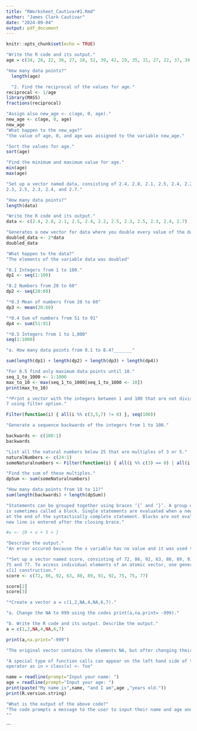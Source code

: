 ```yaml
---
title: "RWorksheet_Cautivar#1.Rmd"
author: "James Clark Cautivar"
date: "2024-09-04"
output: pdf_document
---
```


```r
knitr::opts_chunk$set(echo = TRUE)
```

```r
"Write the R code and its output."
age = c(34, 28, 22, 36, 27, 18, 52, 39, 42, 29, 35, 31, 27, 22, 37, 34, 19, 20, 57, 49, 50, 37, 46, 25, 17, 37, 42, 53, 41, 51, 35, 24, 33, 41)

"How many data points?"
  length(age)
```
```r
  "2. Find the reciprocal of the values for age."
reciprocal <- 1/age
library(MASS)
fractions(reciprocal)
```
```r
"Assign also new_age <- c(age, 0, age)."
new_age <- c(age, 0, age)
new_age
"What happen to the new_age?"
"the value of age, 0, and age was assigned to the variable new_age."
```
```r
"Sort the values for age."
sort(age)
```
```r
"Find the minimum and maximum value for age."
min(age)
max(age)
```
```r
"Set up a vector named data, consisting of 2.4, 2.8, 2.1, 2.5, 2.4, 2.2, 2.5,
2.3, 2.5, 2.3, 2.4, and 2.7."

"How many data points?"
length(data)

"Write the R code and its output."
data <- c(2.4, 2.8, 2.1, 2.5, 2.4, 2.2, 2.5, 2.3, 2.5, 2.3, 2.4, 2.7)
```
```r
"Generates a new vector for data where you double every value of the data."
doubled_data <- 2*data
doubled_data

"What happen to the data?"
"The elements of the variable data was doubled"
```
```r
"8.1 Integers from 1 to 100."
dp1 <- seq(1:100)
```
```r
"8.2 Numbers from 20 to 60"
dp2 <- seq(20:60)
```
```r
"*8.3 Mean of numbers from 20 to 60"
dp3 <- mean(20:60)
```
```r
"*8.4 Sum of numbers from 51 to 91"
dp4 <- sum(51:91)
```
```r
"*8.5 Integers from 1 to 1,000"
seq(1:1000)

"a. How many data points from 8.1 to 8.4?_______"

sum(length(dp1) + length(dp2) + length(dp3) + length(dp4))

"For 8.5 find only maximum data points until 10."
seq_1_to_1000 <- 1:1000
max_to_10 <- max(seq_1_to_1000[seq_1_to_1000 <- 10])
print(max_to_10)
```
```r
"*Print a vector with the integers between 1 and 100 that are not divisible by 3, 5 and
7 using filter option."

Filter(function(i) { all(i %% c(3,5,7) != 0) }, seq(100))
```
```r
"Generate a sequence backwards of the integers from 1 to 100."

backwards <- c(100:1)
backwards
```
```r
"List all the natural numbers below 25 that are multiples of 3 or 5."
naturalNumbers <- c(24:1)
someNaturalnumbers <- Filter(function(i) { all(i %% c(3) == 0) | all(i %% c(5) == 0) }, naturalNumbers)

"Find the sum of these multiples."
dpSum <- sum(someNaturalnumbers)

"How many data points from 10 to 11?"
sum(length(backwards) + length(dpSum))
```
```r
"Statements can be grouped together using braces ‘{’ and ‘}’. A group of statements
is sometimes called a block. Single statements are evaluated when a new line is typed
at the end of the syntactically complete statement. Blocks are not evaluated until a
new line is entered after the closing brace."

#x <- {0 + x + 5 + }

"Describe the output."
"An error occured because the x variable has no value and it was used to sum 0 and 5 but there were no values assigned to it."
```
```r
"*Set up a vector named score, consisting of 72, 86, 92, 63, 88, 89, 91, 92, 75,
75 and 77. To access individual elements of an atomic vector, one generally uses the
x[i] construction."
score <- c(72, 86, 92, 63, 88, 89, 91, 92, 75, 75, 77)

score[2]
score[3]
```
```r
"*Create a vector a = c(1,2,NA,4,NA,6,7)."

"a. Change the NA to 999 using the codes print(a,na.print= -999)."

"b. Write the R code and its output. Describe the output."
a = c(1,2,NA,4,NA,6,7)

print(a,na.print="-999")

"The original vector contains the elements NA, but after changing their values using the given code, all NA's changed into -999"
```
```r
"A special type of function calls can appear on the left hand side of the assignment
operator as in > class(x) <- foo"

name = readline(prompt="Input your name: ")
age = readline(prompt="Input your age: ")
print(paste("My name is",name, "and I am",age ,"years old."))
print(R.version.string)

"What is the output of the above code?"
"The code prompts a message to the user to input their name and age and prints it together using the format."
""
```
```

